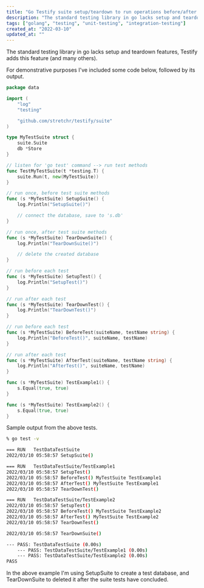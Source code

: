 ```yaml
---
title: "Go Testify suite setup/teardown to run operations before/after groups of tests"
description: "The standard testing library in go lacks setup and teardown features, Testify adds this feature (and many others)."
tags: ["golang", "testing", "unit-testing", "integration-testing"]
created_at: "2022-03-10"
updated_at: ""
---
```


The standard testing library in go lacks setup and teardown features, Testify adds this feature (and many others).

For demonstrative purposes I've included some code below, followed by its output.

```go
package data

import (
	"log"
	"testing"

	"github.com/stretchr/testify/suite"
)

type MyTestSuite struct {
	suite.Suite
	db *Store
}

// listen for 'go test' command --> run test methods
func TestMyTestSuite(t *testing.T) {
	suite.Run(t, new(MyTestSuite))
}

// run once, before test suite methods
func (s *MyTestSuite) SetupSuite() {
	log.Println("SetupSuite()")

	// connect the database, save to 's.db'
}

// run once, after test suite methods
func (s *MyTestSuite) TearDownSuite() {
	log.Println("TearDownSuite()")

	// delete the created database
}

// run before each test
func (s *MyTestSuite) SetupTest() {
	log.Println("SetupTest()")
}

// run after each test
func (s *MyTestSuite) TearDownTest() {
	log.Println("TearDownTest()")
}

// run before each test
func (s *MyTestSuite) BeforeTest(suiteName, testName string) {
	log.Println("BeforeTest()", suiteName, testName)
}

// run after each test
func (s *MyTestSuite) AfterTest(suiteName, testName string) {
	log.Println("AfterTest()", suiteName, testName)
}

func (s *MyTestSuite) TestExample1() {
	s.Equal(true, true)
}

func (s *MyTestSuite) TestExample2() {
	s.Equal(true, true)
}
```

Sample output from the above tests.

```bash
% go test -v

=== RUN   TestDataTestSuite
2022/03/10 05:58:57 SetupSuite()

=== RUN   TestDataTestSuite/TestExample1
2022/03/10 05:58:57 SetupTest()
2022/03/10 05:58:57 BeforeTest() MyTestSuite TestExample1
2022/03/10 05:58:57 AfterTest() MyTestSuite TestExample1
2022/03/10 05:58:57 TearDownTest()

=== RUN   TestDataTestSuite/TestExample2
2022/03/10 05:58:57 SetupTest()
2022/03/10 05:58:57 BeforeTest() MyTestSuite TestExample2
2022/03/10 05:58:57 AfterTest() MyTestSuite TestExample2
2022/03/10 05:58:57 TearDownTest()

2022/03/10 05:58:57 TearDownSuite()

--- PASS: TestDataTestSuite (0.00s)
    --- PASS: TestDataTestSuite/TestExample1 (0.00s)
    --- PASS: TestDataTestSuite/TestExample2 (0.00s)
PASS
```

In the above example I'm using SetupSuite to create a test database, and TearDownSuite to deleted it after the suite tests have concluded.
